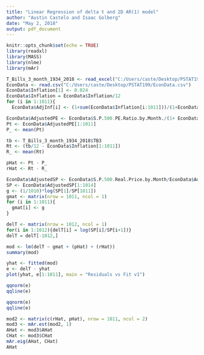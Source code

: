 ---
title: "Linear Regression of delta t and 2D AR(1) model"
author: "Austin Castelo and Isaac Golberg"
date: "May 2, 2018"
output: pdf_document
---

```{r setup, include=FALSE}
knitr::opts_chunk$set(echo = TRUE)
library(readxl)
library(MASS)
library(nlme)
library(mAr)
```
```{r}
T_Bills_3_month_1934_2018 <- read_excel("C:/Users/caste/Desktop/PSTAT199/T-Bills.xlsx")
EconData <- read.csv("C:/Users/caste/Desktop/PSTAT199/EconData.csv")
EconData$Inflation[1] <- 0.024
EconData$Inflation = EconData$Inflation/12
for (i in 1:1011){
  EconData$AdjInf[i] <- (1+sum(EconData$Inflation[i:1011]))/(1+EconData$Inflation[1011])}


```


```{r}
EconData$AdjustedPE <- EconData$S.P.500.PE.Ratio.by.Month./(1+ EconData$Inflation)
Pt <- EconData$AdjustedPE[1:1011]
P_ <- mean(Pt)

tb <- T_Bills_3_month_1934_2018$TB3
Rt <- (tb/12 - EconData$Inflation[1:1011])
R_ <- mean(Rt)
```

 
```{r}
pHat <- Pt - P_
rHat <- Rt - R_

```


```{r}
EconData$AdjustedSP <- EconData$S.P.500.Real.Price.by.Month/EconData$AdjInf
SP <- EconData$AdjustedSP[1:1014]
g <- (1/1010)*log(SP[1]/SP[1011])
gmat <- matrix(nrow = 1011, ncol = 1)
for (i in 1:1011){
  gmat[i] <- g
}
```

```{r}
delT <- matrix(nrow = 1012, ncol = 1)
for(i in 1:1012){delT[i] = log(SP[i]/SP[i+1])}
delT = delT[-1012,]
```



```{r}
mod <- lm(delT ~ gmat + (pHat) + (rHat))
summary(mod)

```

```{r}
yhat <- fitted(mod)
e <- delT - yhat
plot(yhat, e[1:1011], main = "Residuals vs Fit v1")
```

```{r}
qqnorm(e)
qqline(e)
```

```{r}
qqnorm(e)
qqline(e)
```


```{r}
mod2 <- matrix(c(rHat, pHat), nrow = 1011, ncol = 2)
mod3 <- mAr.est(mod2, 1)
AHat <- mod3$AHat
CHat <- mod3$CHat
mAr.eig(AHat, CHat)
AHat
```